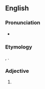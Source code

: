 ==English==

===Pronunciation===
* {{rhymes|eɪməs|lang=en}}

===Etymology===
{{etyl|la|en}} {{m|la|hamus||hook}}, {{suffix|en||ous}}.

===Adjective===
{{en-adj}}

# {{alternative form of|hamose|lang=en}}